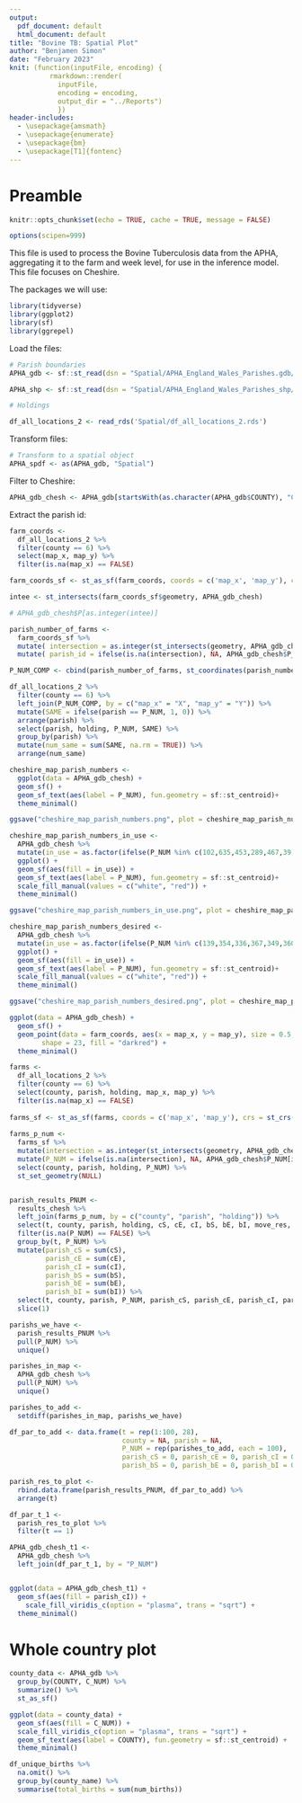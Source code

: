 ```yaml
---
output:
  pdf_document: default
  html_document: default
title: "Bovine TB: Spatial Plot"
author: "Benjamen Simon"
date: "February 2023"
knit: (function(inputFile, encoding) { 
          rmarkdown::render(
            inputFile,
            encoding = encoding, 
            output_dir = "../Reports") 
            })
header-includes:
  - \usepackage{amsmath}
  - \usepackage{enumerate}
  - \usepackage{bm}
  - \usepackage[T1]{fontenc}
---
```


# Preamble

```r
knitr::opts_chunk$set(echo = TRUE, cache = TRUE, message = FALSE)

options(scipen=999)
```

This file is used to process the Bovine Tuberculosis data from the APHA, aggregating it to the farm and week level, for use in the inference model. This file focuses on Cheshire.

The packages we will use:

```r
library(tidyverse)
library(ggplot2)
library(sf)
library(ggrepel)
```


Load the files:

```r

# Parish boundaries
APHA_gdb <- sf::st_read(dsn = "Spatial/APHA_England_Wales_Parishes.gdb/APHA_Parishes.gdb")

APHA_shp <- sf::st_read(dsn = "Spatial/APHA_England_Wales_Parishes_shp/APHA_England_Wales_Parishes.shp")

# Holdings

df_all_locations_2 <- read_rds('Spatial/df_all_locations_2.rds')

```


Transform files:

```r

# Transform to a spatial object
APHA_spdf <- as(APHA_gdb, "Spatial")

```

Filter to Cheshire:

```r

APHA_gdb_chesh <- APHA_gdb[startsWith(as.character(APHA_gdb$COUNTY), "CHESH"), ]

```

Extract the parish id:

```r

farm_coords <- 
  df_all_locations_2 %>% 
  filter(county == 6) %>% 
  select(map_x, map_y) %>% 
  filter(is.na(map_x) == FALSE)

farm_coords_sf <- st_as_sf(farm_coords, coords = c('map_x', 'map_y'), crs = st_crs(APHA_gdb_chesh))

```

```r

intee <- st_intersects(farm_coords_sf$geometry, APHA_gdb_chesh)

# APHA_gdb_chesh$P[as.integer(intee)]

parish_number_of_farms <- 
  farm_coords_sf %>% 
  mutate( intersection = as.integer(st_intersects(geometry, APHA_gdb_chesh)) ) %>% 
  mutate( parish_id = ifelse(is.na(intersection), NA, APHA_gdb_chesh$P_NUM[intersection]) )

```

```r

P_NUM_COMP <- cbind(parish_number_of_farms, st_coordinates(parish_number_of_farms)) 

df_all_locations_2 %>% 
  filter(county == 6) %>% 
  left_join(P_NUM_COMP, by = c("map_x" = "X", "map_y" = "Y")) %>% 
  mutate(SAME = ifelse(parish == P_NUM, 1, 0)) %>% 
  arrange(parish) %>% 
  select(parish, holding, P_NUM, SAME) %>% 
  group_by(parish) %>% 
  mutate(num_same = sum(SAME, na.rm = TRUE)) %>% 
  arrange(num_same)

```

```r

cheshire_map_parish_numbers <-
  ggplot(data = APHA_gdb_chesh) +
  geom_sf() + 
  geom_sf_text(aes(label = P_NUM), fun.geometry = sf::st_centroid)+
  theme_minimal()

```


```r

ggsave("cheshire_map_parish_numbers.png", plot = cheshire_map_parish_numbers, width = 30, height = 30, units = "in", dpi = 300)

```



```r

cheshire_map_parish_numbers_in_use <-
  APHA_gdb_chesh %>% 
  mutate(in_use = as.factor(ifelse(P_NUM %in% c(102,635,453,289,467,39, 382), 1, 0))) %>% 
  ggplot() +
  geom_sf(aes(fill = in_use)) + 
  geom_sf_text(aes(label = P_NUM), fun.geometry = sf::st_centroid)+
  scale_fill_manual(values = c("white", "red")) +
  theme_minimal()

```


```r

ggsave("cheshire_map_parish_numbers_in_use.png", plot = cheshire_map_parish_numbers_in_use, width = 30, height = 30, units = "in", dpi = 300)

```



```r

cheshire_map_parish_numbers_desired <-
  APHA_gdb_chesh %>% 
  mutate(in_use = as.factor(ifelse(P_NUM %in% c(139,354,336,367,349,360,345,347,357,335,344,348,363,404,358,333,359,351,332,342,343,356,327,329), 1, 0))) %>% 
  ggplot() +
  geom_sf(aes(fill = in_use)) + 
  geom_sf_text(aes(label = P_NUM), fun.geometry = sf::st_centroid)+
  scale_fill_manual(values = c("white", "red")) +
  theme_minimal()

```


```r

ggsave("cheshire_map_parish_numbers_desired.png", plot = cheshire_map_parish_numbers_desired, width = 30, height = 30, units = "in", dpi = 300)

```


```r

ggplot(data = APHA_gdb_chesh) +
  geom_sf() + 
  geom_point(data = farm_coords, aes(x = map_x, y = map_y), size = 0.5, 
        shape = 23, fill = "darkred") +
  theme_minimal()

```



```r

farms <- 
  df_all_locations_2 %>% 
  filter(county == 6) %>% 
  select(county, parish, holding, map_x, map_y) %>% 
  filter(is.na(map_x) == FALSE)
  
farms_sf <- st_as_sf(farms, coords = c('map_x', 'map_y'), crs = st_crs(APHA_gdb_chesh))
  
farms_p_num <- 
  farms_sf %>% 
  mutate(intersection = as.integer(st_intersects(geometry, APHA_gdb_chesh))) %>% 
  mutate(P_NUM = ifelse(is.na(intersection), NA, APHA_gdb_chesh$P_NUM[intersection])) %>% 
  select(county, parish, holding, P_NUM) %>% 
  st_set_geometry(NULL)


parish_results_PNUM <-
  results_chesh %>%
  left_join(farms_p_num, by = c("county", "parish", "holding")) %>% 
  select(t, county, parish, holding, cS, cE, cI, bS, bE, bI, move_res, P_NUM) %>% 
  filter(is.na(P_NUM) == FALSE) %>% 
  group_by(t, P_NUM) %>% 
  mutate(parish_cS = sum(cS),
         parish_cE = sum(cE),
         parish_cI = sum(cI),
         parish_bS = sum(bS),
         parish_bE = sum(bE),
         parish_bI = sum(bI)) %>% 
  select(t, county, parish, P_NUM, parish_cS, parish_cE, parish_cI, parish_bS, parish_bE, parish_bI) %>% 
  slice(1)

parishs_we_have <-
  parish_results_PNUM %>% 
  pull(P_NUM) %>% 
  unique()

parishes_in_map <-
  APHA_gdb_chesh %>% 
  pull(P_NUM) %>% 
  unique()

parishes_to_add <-
  setdiff(parishes_in_map, parishs_we_have)

df_par_to_add <- data.frame(t = rep(1:100, 28),
                            county = NA, parish = NA,
                            P_NUM = rep(parishes_to_add, each = 100),
                            parish_cS = 0, parish_cE = 0, parish_cI = 0,
                            parish_bS = 0, parish_bE = 0, parish_bI = 0)

parish_res_to_plot <- 
  rbind.data.frame(parish_results_PNUM, df_par_to_add) %>% 
  arrange(t)

df_par_t_1 <-
  parish_res_to_plot %>% 
  filter(t == 1)

APHA_gdb_chesh_t1 <-
  APHA_gdb_chesh %>% 
  left_join(df_par_t_1, by = "P_NUM")


ggplot(data = APHA_gdb_chesh_t1) +
  geom_sf(aes(fill = parish_cI)) +
    scale_fill_viridis_c(option = "plasma", trans = "sqrt") +
  theme_minimal()


```











# Whole country plot

```r

county_data <- APHA_gdb %>%
  group_by(COUNTY, C_NUM) %>%
  summarize() %>%
  st_as_sf()

```


```r
ggplot(data = county_data) +
  geom_sf(aes(fill = C_NUM)) +
  scale_fill_viridis_c(option = "plasma", trans = "sqrt") + 
  geom_sf_text(aes(label = COUNTY), fun.geometry = sf::st_centroid) + 
  theme_minimal()
```

```r
df_unique_births %>% 
  na.omit() %>% 
  group_by(county_name) %>% 
  summarise(total_births = sum(num_births))
```

















